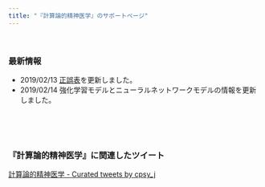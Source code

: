 ```yaml
---
title: "『計算論的精神医学』のサポートページ"
---
```


<br />

### 最新情報

- 2019/02/13 [正誤表](errata.html)を更新しました。
- 2019/02/14 強化学習モデルとニューラルネットワークモデルの情報を更新しました。

<br />
<br />
<br />


### 『計算論的精神医学』に関連したツイート

<a class="twitter-timeline" data-lang="ja" data-width="450" data-partner="tweetdeck" data-theme="dark" data-link-color="#19CF86" href="https://twitter.com/cpsy_j/timelines/1096249814885445633?ref_src=twsrc%5Etfw">計算論的精神医学 - Curated tweets by cpsy_j</a> <script async src="https://platform.twitter.com/widgets.js" charset="utf-8"></script>